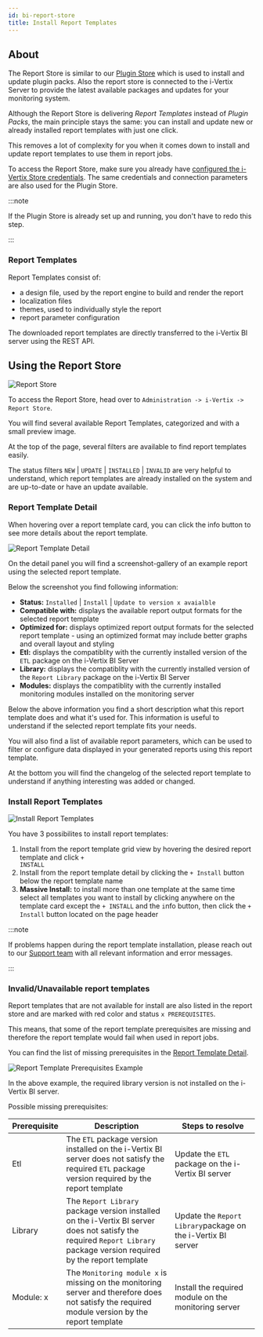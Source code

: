 ```yaml
---
id: bi-report-store
title: Install Report Templates
---
```



## About

The Report Store is similar to our [Plugin Store](../monitoring-resources/monitoring-basics/plugin-packs) which is used to install and update plugin packs.
Also the report store is connected to the i-Vertix Server to provide the latest available packages and updates for your monitoring system.

Although the Report Store is delivering *Report Templates* instead of *Plugin Packs*, the main principle stays the same:
you can install and update new or already installed report templates with just one click.

This removes a lot of complexity for you when it comes down to install and update report templates to use them in report jobs.

To access the Report Store, make sure you already have [configured the i-Vertix Store credentials](../quick-start-guide/how-to-configure-central-and-poller/plugin-store-configuration).
The same credentials and connection parameters are also used for the Plugin Store.

:::note

If the Plugin Store is already set up and running, you don't have to redo this step.

:::

### Report Templates

Report Templates consist of:

- a design file, used by the report engine to build and render the report
- localization files
- themes, used to individually style the report
- report parameter configuration

The downloaded report templates are directly transferred to the i-Vertix BI server using the REST API.

## Using the Report Store

![Report Store](../assets/bi/report_store_overview.png)

To access the Report Store, head over to `Administration -> i-Vertix -> Report Store`.

You will find several available Report Templates, categorized and with a small preview image.

At the top of the page, several filters are available to find report templates easily.

The status filters `NEW` | `UPDATE` | `INSTALLED` | `INVALID` are very helpful to understand,
which report templates are already installed on the system and are up-to-date or have an update available.

### Report Template Detail

When hovering over a report template card, you can click the info button to see more details about the report template.

![Report Template Detail](../assets/bi/report_store_detail.png)

On the detail panel you will find a screenshot-gallery of an example report using the selected report template.

Below the screenshot you find following information:

- **Status:** `Installed` | `Install` | `Update to version x avaialble`
- **Compatible with:** displays the available report output formats for the selected report template
- **Optimized for:** displays optimized report output formats for the selected report template -
using an optimized format may include better graphs and overall layout and styling
- **Etl:** displays the compatiblity with the currently installed version of the `ETL` package on the i-Vertix BI Server
- **Library:** displays the compatiblity with the currently installed version of the `Report Library` package on the i-Vertix BI Server
- **Modules:** displays the compatiblity with the currently installed monitoring modules installed on the monitoring server

Below the above information you find a short description what this report template does and what it's used for.
This information is useful to understand if the selected report template fits your needs.

You will also find a list of available report parameters, which can be used to filter or configure data displayed
in your generated reports using this report template.

At the bottom you will find the changelog of the selected report template to understand if anything interesting was added or changed.

### Install Report Templates

![Install Report Templates](../assets/bi/report_store_install.png)

You have 3 possibilites to install report templates:

1. <ImageCounter num={1} /> Install from the report template grid view by hovering the desired report template and click <code>+ INSTALL</code>
2. <ImageCounter num={2} /> Install from the report template detail by clicking the <code>+ Install</code> button below the report template name
3. **Massive Install:** to install more than one template at the same time select all templates you want to install by clicking anywhere on
the template card except the `+ INSTALL` and the `i`nfo button, then click the `+ Install` button located on the page header

:::note

If problems happen during the report template installation, please reach out to our [Support team](mailto:support@i-vertix.com)
with all relevant information and error messages.

:::

### Invalid/Unavailable report templates

Report templates that are not available for install are also listed in the report store and are marked with red color and status `x PREREQUISITES`.

This means, that some of the report template prerequisites are missing and therefore the report template would fail when used in report jobs.

You can find the list of missing prerequisites in the [Report Template Detail](./bi-report-store#report-template-detail).

![Report Template Prerequisites Example](../assets/bi/report_store_prerequsites.png)

In the above example, the required library version is not installed on the i-Vertix BI server.

Possible missing prerequisites:

| Prerequisite | Description                                                                                                                                                             | Steps to resolve                                             |
| ------------ | ----------------------------------------------------------------------------------------------------------------------------------------------------------------------- | ------------------------------------------------------------ |
| Etl          | The `ETL` package version installed on the i-Vertix BI server does not satisfy the required `ETL` package version required by the report template                       | Update the `ETL` package on the i-Vertix BI server           |
| Library      | The `Report Library` package version installed on the i-Vertix BI server does not satisfy the required `Report Library` package version required by the report template | Update the `Report Library`package on the i-Vertix BI server |
| Module: x    | The `Monitoring module x` is missing on the monitoring server and therefore does not satisfy the required module version by the report template                         | Install the required module on the monitoring server         |
